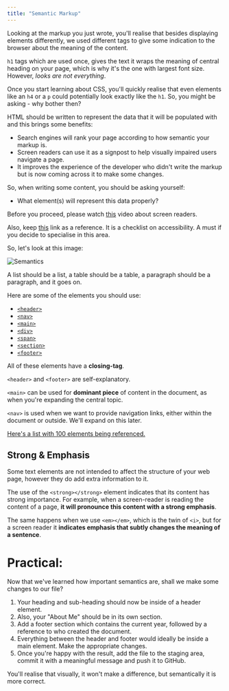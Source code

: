 ```yaml
---
title: "Semantic Markup"
---
```


Looking at the markup you just wrote, you'll realise that besides displaying elements differently, we used different tags to give some indication to the browser about the meaning of the content.

`h1` tags which are used once, gives the text it wraps the meaning of central heading on your page, which is why it's the one with largest font size. However, *looks are not everything*.

Once you start learning about CSS, you'll quickly realise that even elements like an `h4` or a `p` could potentially look exactly like the `h1`. So, you might be asking - why bother then?

HTML should be written to represent the data that it will be populated with and this brings some benefits:

- Search engines will rank your page according to how semantic your markup is.
- Screen readers can use it as a signpost to help visually impaired users navigate a page.
- It improves the experience of the developer who didn't write the markup but is now coming across it to make some changes.

So, when writing some content, you should be asking yourself: 

- What element(s) will represent this data properly?


Before you proceed, please watch [this](https://www.youtube.com/watch?v=dEbl5jvLKGQ) video about screen readers.

Also, keep [this](https://www.a11yproject.com/checklist/) link as a reference. It is a checklist on accessibility. A must if you decide to specialise in this area.

So, let's look at this image:

![Semantics](https://lh3.googleusercontent.com/g_6Hld1FfzwGAHMN2Sdz_kSIpUiL3Bjs_dZfV6t2cCqGh5KmuCfV_a8mfuqK211Inx2_-8puJJMytuxMX3OWCkUxCH-iEPRwKpkmBmhyY_73WPfIc945p9s-LXF_Ykb1it84zLwKdRU)

A list should be a list, a table should be a table, a paragraph should be a paragraph, and it goes on.

Here are some of the elements you should use:
- [`<header>`](https://developer.mozilla.org/en-US/docs/Web/HTML/Element/header)
- [`<nav>`](https://developer.mozilla.org/en-US/docs/Web/HTML/Element/nav)
- [`<main>`](https://developer.mozilla.org/en-US/docs/Web/HTML/Element/main)
- [`<div>`](https://developer.mozilla.org/en-US/docs/Web/HTML/Element/div)
- [`<span>`](https://developer.mozilla.org/en-US/docs/Web/HTML/Element/span)
- [`<section>`](https://developer.mozilla.org/en-US/docs/Web/HTML/Element/section)
- [`<footer>`](https://developer.mozilla.org/en-US/docs/Web/HTML/Element/footer)

All of these elements have a **closing-tag**.

`<header>` and `<footer>` are self-explanatory.

`<main>` can be used for **dominant piece** of content in the document, as when you're expanding the central topic.

`<nav>` is used when we want to provide navigation links, either within the document or outside. We'll expand on this later.

[Here's a list with 100 elements being referenced.](https://developer.mozilla.org/en-US/docs/Web/HTML/Element)

## Strong & Emphasis

Some text elements are not intended to affect the structure of your web page, however they do add extra information to it.

The use of the `<strong></strong>` element indicates that its content has strong importance. For example, when a screen-reader is reading the content of a page, **it will pronounce this content with a strong emphasis**.

The same happens when we use `<em></em>`, which is the twin of `<i>`, but for a screen reader it **indicates emphasis that subtly changes the meaning of a sentence**.

# Practical:

Now that we've learned how important semantics are, shall we make some changes to our file?

1. Your heading and sub-heading should now be inside of a header element.
2. Also, your "About Me" should be in its own section.
3. Add a footer section which contains the current year, followed by a reference to who created the document.
4. Everything between the header and footer would ideally be inside a main element. Make the appropriate changes.
5. Once you're happy with the result, add the file to the staging area, commit it with a meaningful message and push it to GitHub.

You'll realise that visually, it won't make a difference, but semantically it is more correct.